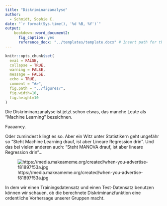 ```yaml
---
title: "Diskriminanzanalyse"
author:
  - Schmidt, Sophie C.
date: "`r format(Sys.time(), '%d %B, %Y')`"
output: 
    bookdown::word_document2:
      fig_caption: yes
      reference_docx: "../templates/template.docx" # Insert path for the DOCX 
---
```



```r
knitr::opts_chunk$set(
  eval = FALSE,
  collapse = TRUE,
  warning = FALSE,
  message = FALSE,
  echo = TRUE,
  comment = "#>",
  fig.path = "../figures/",
  fig.width=10, 
  fig.height=10
)
```

Die Diskriminanzanalyse ist jetzt schon etwas, das manche Leute als "Machine Learning" bezeichnen. 

Faaaancy.

Oder zumindest klingt es so. Aber ein Witz unter Statistikern geht ungefähr so "Steht Machine Learning drauf, ist aber Lineare Regression drin". Und das bei vielen anderen auch: "Steht MANOVA drauf, ist aber lineare Regression drin"... 

![https://media.makeameme.org/created/when-you-advertise-f81897f53a.jpg]()

In dem wir einen Trainingsdatensatz und einen Test-Datensatz benutzen können wir schauen, ob die berechnete Diskriminanzfunktion eine ordentliche Vorhersage unserer Gruppen macht. 

```r

```


